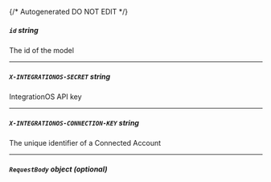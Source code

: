 {/* Autogenerated DO NOT EDIT  */}

##### `id` _string_
The id of the model

---
##### `X-INTEGRATIONOS-SECRET` _string_
IntegrationOS API key

---
##### `X-INTEGRATIONOS-CONNECTION-KEY` _string_
The unique identifier of a Connected Account

---
##### `RequestBody` _object (optional)_
<Collapsible openLabel={Labels.showProperties} closeLabel={Labels.hideProperties}>
    <PatchProductsIdRequestBody/>
</Collapsible>


